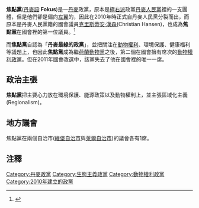 {{Infobox political party
| country       = 丹麥
| colorcode     = green
| name_english  = 焦點黨
| name_native   = Fokus
| leader        = [[克里斯蒂安‧漢森|克里斯蒂安‧漢森]](Christian Hansen)
| logo = [[File:Fokus_wordmark.gif|200px]]
| foundation    = 2010年3月10日
| ideology      = [[綠色政治|綠色政治]]<br>[[動物權利|動物權利主義]]/[[動物福利|動物福利]]<br>[[社會福利|社會福利]]<br>區域化主義
| position      = [[中間偏左|中間偏左]]
| international = 無
| european      = 無
| europarl      = 無
| colours       = 綠色、紅色
| seats1_title  = [[丹麥議會|議會]]：
| seats1        = {{Infobox political party/seats|0|179|hex=#006600}}
| seats2_title  = [[歐洲議會|歐洲議會]]：
| seats2        = {{Infobox political party/seats|0|13|hex=#006600}}
|seats3_title   = [[丹麥行政區劃|大區]]：
|seats3         = {{Infobox political party/seats|0|205|hex=#FF0000}}
|seats4_title   = 市鎮：
|seats4         = {{Infobox political party/seats|2|2468|hex=#FF0000}}
| website       = [http://www.partietfokus.dk/ www.partietfokus.dk]
}}

'''焦點黨'''([[丹麥語|丹麥語]]:'''Fokus''')是一[[丹麥|丹麥]]政黨，原本是[[極右派|極右派]]政黨[[丹麥人民黨|丹麥人民黨]]裡的一支團體，但是他們卻是偏向[[左翼|左翼]]的，因此在2010年時正式自丹麥人民黨分裂而出，而原本是丹麥人民黨籍的國會議員[[克里斯蒂安‧漢森|克里斯蒂安‧漢森]](Christian Hansen)，也成為'''焦點黨'''在國會裡的第一位議員。<ref>{{Cite web |url=http://politiken.dk/newsinenglish/article920488.ece |title=存档副本 |accessdate=2011-10-09 |archive-date=2016-03-03 |archive-url=https://web.archive.org/web/20160303190751/http://politiken.dk/newsinenglish/article920488.ece |dead-url=no }}</ref>

而'''焦點黨'''自認為「'''丹麥最綠的政黨'''」，並把關注在[[動物權利|動物權利]]、環境保護、健康福利等議題上，也因此'''焦點黨'''成為繼[[荷蘭|荷蘭]][[動物黨|動物黨]]之後，第二個在國會擁有席次的[[動物福利或動物權利政黨列表|動物權利政黨]]。但在2011年國會改選中，該黨失去了他在國會裡的唯一一席。

== 政治主張 ==
'''焦點黨'''把主要心力放在環境保護、能源政策以及動物權利上，並主張區域化主義(Regionalism)。

== 地方議會 ==
焦點黨在兩個自治市([[維堡自治市|維堡自治市]]與[[萊爾自治市|萊爾自治市]])的議會各有1席。

==注釋==
{{reflist}}

{{丹麥政黨}}

[[Category:丹麥政黨|Category:丹麥政黨]]
[[Category:生態主義政黨|Category:生態主義政黨]]
[[Category:動物權利政黨|Category:動物權利政黨]]
[[Category:2010年建立的政黨|Category:2010年建立的政黨]]